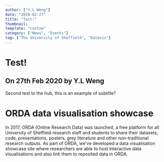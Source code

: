 ```yaml
---
author: ["Y.L Weng"]
date: "2020-02-27"
title: "Test!"
thumbnail:
template: "custom" 
category: ["News", "Events"]
tag: ["The University of Sheffield", "Dataviz"]
---
```



<div className="bg-gray-900 w-full flex justify-center items-center m-auto" style={{height: "30vh"}}>
  <div className="text-center">
    <h1 className="text-white text-3xl mt-5">Test!</h1>
    <h2 className="text-white mt-5 text-sm">On 27th Feb 2020 by Y.L Weng</h2>
  </div>
</div>

<div className="container justify-center m-auto p-10">

Second test to the hub, this is an example of subtitle?

<h1>ORDA data visualisation showcase</h1>

<p className="text-xl"> In 2017, ORDA (Online Research Data) was launched, a free platform for all University of Sheffield research staff and students to share 
  their datasets, code, presentations, posters, grey literature and other non-traditional research outputs. As part of ORDA, we've developed a data visualisation showcase 
  site where researchers are able to host interactive data visualisations and also link them to reposited data in ORDA. </p>
</div>
